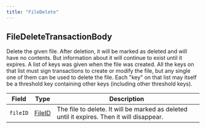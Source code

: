 ---
title: "FileDelete"
---


## FileDeleteTransactionBody

Delete the given file. After deletion, it will be marked as deleted and will have no contents. But information about it will continue to exist until it expires. A list of keys was given when the file was created. All the keys on that list must sign transactions to create or modify the file, but any single one of them can be used to delete the file. Each "key" on that list may itself be a threshold key containing other keys (including other threshold keys).

| Field    | Type                                                                                 | Description                                                                                |
| -------- | ------------------------------------------------------------------------------------ | ------------------------------------------------------------------------------------------ |
| `fileID` | [FileID](/hedera/sdks-and-apis/hedera-api/basic-types/fileid) | The file to delete. It will be marked as deleted until it expires. Then it will disappear. |
